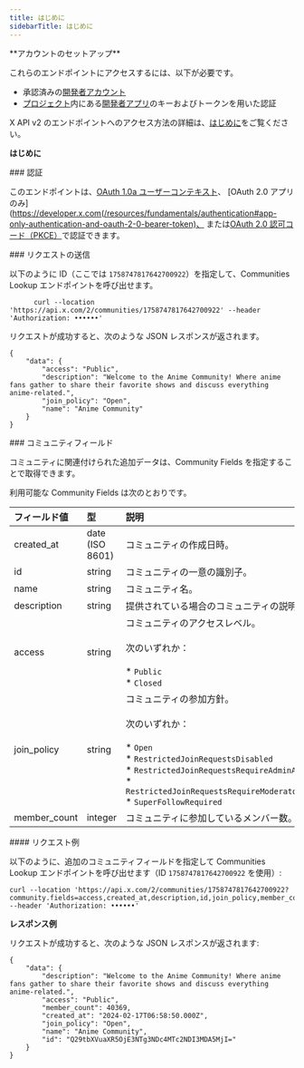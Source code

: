 ```yaml
---
title: はじめに
sidebarTitle: はじめに
---
```



<Note>
  **アカウントのセットアップ**

  これらのエンドポイントにアクセスするには、以下が必要です。

  - 承認済みの[開発者アカウント](https://developer.x.com/en/portal/petition/essential/basic-info)
  - [プロジェクト](/ja/resources/fundamentals/projects)内にある[開発者アプリ](/ja/resources/fundamentals/developer-apps)のキーおよびトークンを用いた認証

  X API v2 のエンドポイントへのアクセス方法の詳細は、[はじめに](/ja/x-api/getting-started/getting-access)をご覧ください。
</Note>

**はじめに**

<div id="authentication">
  ### 認証
</div>

このエンドポイントは、[OAuth 1.0a ユーザーコンテキスト](/ja/resources/fundamentals/authentication)、
\[OAuth 2.0 アプリのみ]\(https://developer.x.com(/resources/fundamentals/authentication#app-only-authentication-and-oauth-2-0-bearer-token)、
または[OAuth 2.0 認可コード（PKCE）](ja/resources/fundamentals/authentication#oauth-2-0-authorization-code-flow-with-pkce-2)で認証できます。
 

<div id="making-a-request">
  ### リクエストの送信
</div>

以下のように ID（ここでは `1758747817642700922`）を指定して、Communities Lookup エンドポイントを呼び出せます。

```
      curl --location 'https://api.x.com/2/communities/1758747817642700922' --header 'Authorization: ••••••'
```

リクエストが成功すると、次のような JSON レスポンスが返されます。

```
{
    "data": {
        "access": "Public",
        "description": "Welcome to the Anime Community! Where anime fans gather to share their favorite shows and discuss everything anime-related.",
        "join_policy": "Open",
        "name": "Anime Community"
    }
}
```

<div id="community-fields">
  ### コミュニティフィールド
</div>

コミュニティに関連付けられた追加データは、Community Fields を指定することで取得できます。

利用可能な Community Fields は次のとおりです。

| フィールド値 | 型 | 説明 |     |
| :--- | :--- | :--- | :--- |
| created\_at | date (ISO 8601) | コミュニティの作成日時。 |     |
| id  | string | コミュニティの一意の識別子。 |     |
| name | string | コミュニティ名。 |     |
| description | string | 提供されている場合のコミュニティの説明文。 |     |
| access | string | コミュニティのアクセスレベル。  <br />  <br />次のいずれか：<br /><br />\* `Public`<br />\* `Closed` |     |
| join\_policy | string | コミュニティの参加方針。  <br />  <br />次のいずれか：<br /><br />\* `Open`<br />\* `RestrictedJoinRequestsDisabled`<br />\* `RestrictedJoinRequestsRequireAdminApproval`<br />\* `RestrictedJoinRequestsRequireModeratorApproval`<br />\* `SuperFollowRequired` |     |
| member\_count | integer | コミュニティに参加しているメンバー数。 |     |

<div id="example-request">
  #### リクエスト例
</div>

以下のように、追加のコミュニティフィールドを指定して Communities Lookup エンドポイントを呼び出せます（ID `1758747817642700922` を使用）:

```
curl --location 'https://api.x.com/2/communities/1758747817642700922?community.fields=access,created_at,description,id,join_policy,member_count,name' --header 'Authorization: ••••••'
```

**レスポンス例**

リクエストが成功すると、次のような JSON レスポンスが返されます:

```
{
    "data": {
        "description": "Welcome to the Anime Community! Where anime fans gather to share their favorite shows and discuss everything anime-related.",
        "access": "Public",
        "member_count": 40369,
        "created_at": "2024-02-17T06:58:50.000Z",
        "join_policy": "Open",
        "name": "Anime Community",
        "id": "Q29tbXVuaXR5OjE3NTg3NDc4MTc2NDI3MDA5MjI="
    }
}
```